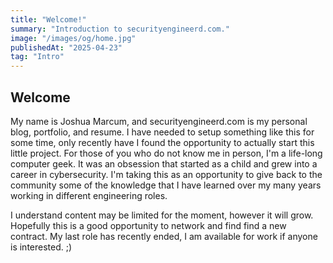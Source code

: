 ```yaml
---
title: "Welcome!"
summary: "Introduction to securityengineerd.com."
image: "/images/og/home.jpg"
publishedAt: "2025-04-23"
tag: "Intro"
---
```


## Welcome

My name is Joshua Marcum, and securityengineerd.com is my personal blog, portfolio, and resume. I have needed to setup something like this for some time, only recently have I found the opportunity to actually start this little project. For those of you who do not know me in person, I'm a life-long computer geek. It was an obsession that started as a child and grew into a career in cybersecurity. I'm taking this as an opportunity to give back to the community some of the knowledge that I have learned over my many years working in different engineering roles.

I understand content may be limited for the moment, however it will grow. Hopefully this is a good opportunity to network and find find a new contract. My last role has recently ended, I am available for work if anyone is interested. ;) 
